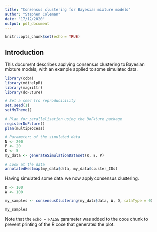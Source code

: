 ```yaml
---
title: "Consensus clustering for Bayesian mixture models"
author: "Stephen Coleman"
date: "17/12/2020"
output: pdf_document
---
```


```r
knitr::opts_chunk$set(echo = TRUE)
```

## Introduction

This document describes applying consensus clustering to Bayesian mixture models, with an example applied to some simulated data.

```r
library(ccbm)
library(mdiHelpR)
library(magrittr)
library(doFuture)

# Set a seed fro reproducibility
set.seed(1)
setMyTheme()

# Plan for parallelisation using the DoFuture package
registerDoFuture()
plan(multiprocess)

# Parameters of the simulated data
N <- 200
P <- 20
K <- 5
my_data <- generateSimulationDataset(K, N, P)

# Look at the data
annotatedHeatmap(my_data$data, my_data$cluster_IDs)

```

Having simulated some data, we now apply consensus clustering.

```r

D <- 100
W <- 100

my_samples <- consensusClustering(my_data$data, W, D, dataType = 0)

my_samples

```

Note that the `echo = FALSE` parameter was added to the code chunk to prevent printing of the R code that generated the plot.
